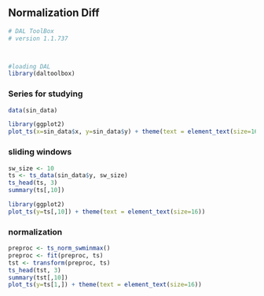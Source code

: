 ## Normalization Diff

```r
# DAL ToolBox
# version 1.1.737



#loading DAL
library(daltoolbox) 
```

### Series for studying

```r
data(sin_data)
```

```r
library(ggplot2)
plot_ts(x=sin_data$x, y=sin_data$y) + theme(text = element_text(size=16))
```

### sliding windows

```r
sw_size <- 10
ts <- ts_data(sin_data$y, sw_size)
ts_head(ts, 3)
summary(ts[,10])
```

```r
library(ggplot2)
plot_ts(y=ts[,10]) + theme(text = element_text(size=16))
```

### normalization

```r
preproc <- ts_norm_swminmax()
preproc <- fit(preproc, ts)
tst <- transform(preproc, ts)
ts_head(tst, 3)
summary(tst[,10])
plot_ts(y=ts[1,]) + theme(text = element_text(size=16))
```

